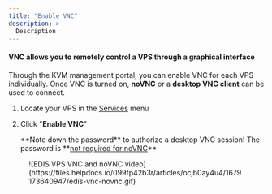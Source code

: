 ```yaml
---
title: "Enable VNC"
description: >
  Description
---
```


#### VNC allows you to remotely control a VPS through a graphical interface

Through the KVM management portal, you can enable VNC for each VPS individually. Once VNC is turned on, **noVNC** or a **desktop VNC client** can be used to connect.

1.  Locate your VPS in the [Services](https://manage.edis.at/whmcs/clientarea.php?action=services) menu
2.  Click "**Enable VNC**"

    <div class="note-callout">**Note down the password** to authorize a desktop VNC session!  
    The password is **<u>not required for noVNC</u>**</div>

<figure>![EDIS VPS VNC and noVNC video](https://files.helpdocs.io/099fp42b3r/articles/ocjb0ay4u4/1679173640947/edis-vnc-novnc.gif)</figure>
